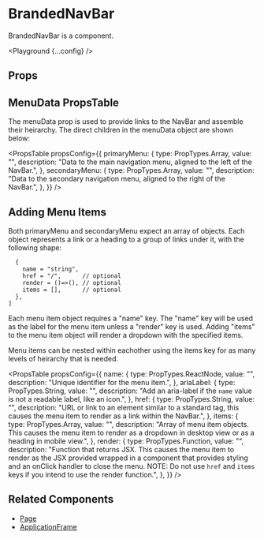 
# BrandedNavBar

BrandedNavBar is a component.

<Playground {...config} />

## Props

<PropsTable propsConfig={config.props} />

## MenuData PropsTable

The menuData prop is used to provide links to the NavBar and assemble their heirarchy. The direct children in the menuData object are shown below:

<PropsTable
  propsConfig={{
    primaryMenu: {
      type: PropTypes.Array,
      value: "",
      description:
        "Data to the main navigation menu, aligned to the left of the NavBar.",
    },
    secondaryMenu: {
      type: PropTypes.Array,
      value: "",
      description:
        "Data to the secondary navigation menu, aligned to the right of the NavBar.",
    },
  }}
/>

## Adding Menu Items

Both primaryMenu and secondaryMenu expect an array of objects. Each object represents a link or a heading to a group of links under it, with the following shape:

```const primaryMenu = [
  {
    name = "string",
    href = "/",      // optional
    render = ()=>(), // optional
    items = [],      // optional
  },
]
```

Each menu item object requires a "name" key. The "name" key will be used as the label for the menu item unless a "render" key is used. Adding "items" to the menu item object will render a dropdown with the specified items.

Menu items can be nested within eachother using the items key for as many levels of heirarchy that is needed.

<PropsTable
  propsConfig={{
    name: {
      type: PropTypes.ReactNode,
      value: "",
      description: "Unique identifier for the menu item.",
    },
    ariaLabel: {
      type: PropTypes.String,
      value: "",
      description:
        "Add an aria-label if the `name` value is not a readable label, like an icon.",
    },
    href: {
      type: PropTypes.String,
      value: "",
      description:
        "URL or link to an element similar to a standard <a> tag, this causes the menu item to render as a link within the NavBar.",
    },
    items: {
      type: PropTypes.Array,
      value: "",
      description:
        "Array of menu item objects. This causes the menu item to render as a dropdown in desktop view or as a heading in mobile view.",
    },
    render: {
      type: PropTypes.Function,
      value: "",
      description:
        "Function that returns JSX. This causes the menu item to render as the JSX provided wrapped in a component that provides styling and an onClick handler to close the menu. NOTE: Do not use `href` and `items` keys if you intend to use the render function.",
    },
  }}
/>

## Related Components

- [Page](/page)
- [ApplicationFrame](/application-frame)
